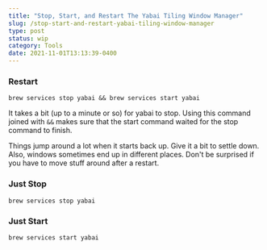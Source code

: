 ```yaml
---
title: "Stop, Start, and Restart The Yabai Tiling Window Manager"
slug: /stop-start-and-restart-yabai-tiling-window-manager
type: post
status: wip
category: Tools
date: 2021-11-01T13:13:39-0400
---
```


### Restart

```
brew services stop yabai && brew services start yabai
```

It takes a bit (up to a minute or so) for yabai to stop. Using this command joined with `&&` makes sure that the start command waited for the stop command to finish.

Things jump around a lot when it starts back up. Give it a bit to settle down. Also, windows sometimes end up in different places. Don't be surprised if you have to move stuff around after a restart.


### Just Stop 

```
brew services stop yabai
```

### Just Start

```
brew services start yabai
```
